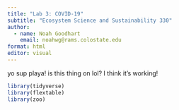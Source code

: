 ```yaml
---
title: "Lab 3: COVID-19"
subtitle: "Ecosystem Science and Sustainability 330"
author: 
  - name: Noah Goodhart
    email: noahwg@rams.colostate.edu
format: html
editor: visual
---
```


yo sup playa! is this thing on lol?
I think it's working!

```r
library(tidyverse)
library(flextable)
library(zoo)
```

